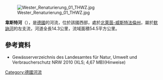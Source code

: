 {{Multiple issues|
{{No footnotes|time=2020-07-16T04:00:50+00:00}}
{{Refimprove|time=2020-07-16T04:00:50+00:00}}
}}
{{Coord|51|29|19.94|N|8|19|59.07|E|display=title}}
[[Image:Wester_Renaturierung_01_THWZ.jpg|right]]

'''韋斯特河'''（{{lang-de|Wester}}），是[[德國|德國]]的河流，位於該國西部，處於[[北萊茵-威斯特法倫州|北萊茵-威斯特法倫州]]，屬於[[默訥河|默訥河]]的左支流，河道全長14.3公里，流域面積54.5平方公里。

==參考資料==
* Gewässerverzeichnis des Landesamtes für Natur, Umwelt und Verbraucherschutz NRW 2010 (XLS; 4,67 MB)(Hinweise)

{{Germany-geo-stub}}
[[Category:德國河流|Category:德國河流]]